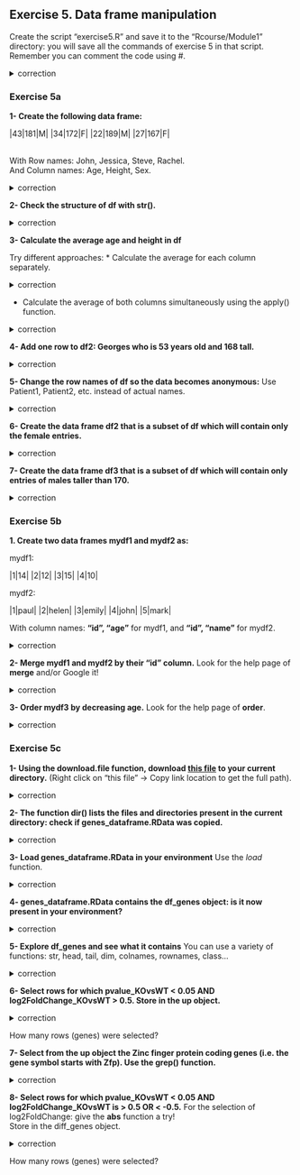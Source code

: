 ## Exercise 5. Data frame manipulation

Create the script "exercise5.R" and save it to the "Rcourse/Module1" directory: you will save all the commands of exercise 5 in that script.
<br>Remember you can comment the code using #.


<details>
<summary>
correction
</summary>

```r
getwd()
setwd("Rcourse/Module1")
setwd("~/Rcourse/Module1")
```

</details>

### Exercise 5a

**1- Create the following data frame:**

|43|181|M|
|34|172|F|
|22|189|M|
|27|167|F|

<br>
With Row names: John, Jessica, Steve, Rachel.
<br>
And Column names: Age, Height, Sex.

<details>
<summary>
correction
</summary>

```r
df <- data.frame(Age=c(43, 34, 22, 27), 
                 Height=c(181, 172, 189, 167),
                 Sex=c("M", "F", "M", "F"),
                 row.names = c("John", "Jessica", "Steve", "Rachel"),
                 stringsAsFactors=FALSE)
```

</details>

**2- Check the structure of df with str().**

<details>
<summary>
correction
</summary>

```r
str(df)
```

</details>

**3- Calculate the average age and height in df**

Try different approaches:
* Calculate the average for each column separately.

<details>
<summary>
correction
</summary>

```r
mean(df$Age)
mean(df$Height)
```

</details>

* Calculate the average of both columns simultaneously using the apply() function.

<details>
<summary>
correction
</summary>

```r
# we have to remove the Sex column: we can calculate the average only with numbers
apply(df[,-3], 2, mean)
apply(df[,1:2], 2, mean)
apply(df[,-grep("Sex", colnames(df))], 2, mean)
```

</details>

**4- Add one row to df2: Georges who is 53 years old and 168 tall.**

<details>
<summary>
correction
</summary>

```r
# Georges= allows us to enter the row name at the same time as we add a row
df <- rbind(df, Georges=c(53, 168, "M"))
```

</details>

**5- Change the row names of df so the data becomes anonymous:** 
Use Patient1, Patient2, etc. instead of actual names.

<details>
<summary>
correction
</summary>

```r
rownames(df) <- c("Patient1", "Patient2", "Patient3", "Patient4", "Patient5")
# try also the paste function!
rownames(df) <- paste("Patient", 1:5, sep="")
```

</details>

**6- Create the data frame df2 that is a subset of df which will contain only the female entries.**
 
<details>
<summary>
correction
</summary>

```r
# which elements are female ("F" in the "Sex" colum)
df$Sex=="F"
# retrieve rows that contain the female entries, and save in df2
df2 <- df[df$Sex=="F",]
```

</details>

**7- Create the data frame df3 that is a subset of df which will contain only entries of males taller than 170.**
 
<details>
<summary>
correction
</summary>

```r
# which entries are males
df$Sex=="M"
# which entries are greater than 170 in column "Height"
df$Sex=="M" & df$Height > 170
# retrieve rows that contain the males that are taller than 170, and save in df3
df3 <- df[df$Sex=="M" & df$Height > 170,]
```

</details>

### Exercise 5b

**1. Create two data frames mydf1 and mydf2 as:**

mydf1:

|1|14|
|2|12|
|3|15|
|4|10|

mydf2:

|1|paul|
|2|helen|
|3|emily|
|4|john|
|5|mark|

With column names: **"id", "age"** for mydf1, and **"id", "name"** for mydf2.

<details>
<summary>
correction
</summary>

```r
mydf1 <- data.frame(id=1:4, age=c(14,12,15,10))
mydf2 <- data.frame(id=1:5, name=c("paul", "helen", "emily", "john", "mark"))
```

</details>

**2- Merge mydf1 and mydf2 by their "id" column.**
Look for the help page of **merge** and/or Google it!

<details>
<summary>
correction
</summary>

```r
# input 2 data frames
# "by" columns indicate by which column you want to merge the data
merge(x=mydf1, y=mydf2, by.x="id", by.y="id")
mydf3 <- merge(x=mydf1, y=mydf2, by="id")
```

</details>

**3- Order mydf3 by decreasing age.**
Look for the help page of **order**.

<details>
<summary>
correction
</summary>

```r
# order the age column (default is increasing order)
order(mydf3$age)
# order the age column by decreasing order
order(mydf3$age, decreasing = TRUE)
# order the whole data frame by the column age in decreasing order
mydf3[order(mydf3$age, decreasing = TRUE), ]
```

</details>

### Exercise 5c

**1- Using the download.file function, download [this file](https://public-docs.crg.es/biocore/sbonnin/Rcourse/genes_dataframe.RData) to your current directory.** (Right click on "this file" -> Copy link location to get the full path).

<details>
<summary>
correction
</summary>

```r
# failing: download.file("https://github.com/sbcrg/CRG_RIntroduction/blob/master/genes_dataframe.RData", "genes_dataframe.RData")
download.file("https://public-docs.crg.es/biocore/sbonnin/Rcourse/genes_dataframe.RData", "genes_dataframe.RData")
```

</details>

**2- The function dir() lists the files and directories present in the current directory: check if genes_dataframe.RData was copied.**

<details>
<summary>
correction
</summary>

```r
dir()
```

</details>

**3- Load genes_dataframe.RData in your environment**
Use the *load* function.

<details>
<summary>
correction
</summary>

```r
load("genes_dataframe.RData")
```

</details>

**4- genes_dataframe.RData contains the df_genes object: is it now present in your environment?**

<details>
<summary>
correction
</summary>

```r
ls()
```

</details>

**5- Explore df_genes and see what it contains**
You can use a variety of functions: str, head, tail, dim, colnames, rownames, class... 
 
<details>
<summary>
correction
</summary>

```r
str(df_genes)
head(df_genes)
tail(df_genes)
dim(df_genes)
colnames(df_genes)
rownames(df_genes)
class(df_genes)
```

</details>

**6- Select rows for which pvalue_KOvsWT < 0.05 AND log2FoldChange_KOvsWT > 0.5. Store in the up object.**

<details>
<summary>
correction
</summary>

```r
# rows where pvalue_KOvsWT < 0.05 
df_genes$pvalue_KOvsWT < 0.05
# rows where log2FoldChange_KOvsWT > 0.5
df_genes$log2FoldChange_KOvsWT > 0.5
# rows that comply both of the above conditions
df_genes$pvalue_KOvsWT < 0.05 & df_genes$log2FoldChange_KOvsWT > 0.5
# select rows for which pvalue_KOvsWT < 0.05 AND log2FoldChange_KOvsWT > 0.5
up <- df_genes[df_genes$pvalue_KOvsWT < 0.05 & 
                 df_genes$log2FoldChange_KOvsWT > 0.5,]
```

</details>

How many rows (genes) were selected?


**7- Select from the up object the Zinc finger protein coding genes (i.e. the gene symbol starts with Zfp). Use the grep() function.**

<details>
<summary>
correction       
</summary>

```r
# extract gene symbol column
up$gene_symbol
# use grep to get the genes matching the pattern "Zfp"
up[grep("Zf", up$gene_symbol), ]
```

</details>

**8- Select rows for which pvalue_KOvsWT < 0.05 AND log2FoldChange_KOvsWT is > 0.5 OR < -0.5.**
For the selection of log2FoldChange: give the **abs** function a try! 
<br>Store in the diff_genes object.

<details>
<summary>
correction
</summary>

```r
# rows where pvalue_KOvsWT < 0.05
df_genes$pvalue_KOvsWT < 0.05
# rows where log2FoldChange_KOvsWT > 0.5
df_genes$log2FoldChange_KOvsWT > 0.5
# rows where log2FoldChange_KOvsWT < -0.5
df_genes$log2FoldChange_KOvsWT > -0.5
# rows where log2FoldChange_KOvsWT < -0.5 OR log2FoldChange_KOvsWT > 0.5
df_genes$log2FoldChange_KOvsWT > 0.5 | df_genes$log2FoldChange_KOvsWT > -0.5
# same as above but using the abs function
abs(df_genes$log2FoldChange_KOvsWT) > 0.5
# combine all required criteria
df_genes$pvalue_KOvsWT < 0.05 & abs(df_genes$log2FoldChange_KOvsWT) > 0.5
# extract corresponding entries
diff_genes <- df_genes[df_genes$pvalue_KOvsWT < 0.05 & 
                 abs(df_genes$log2FoldChange_KOvsWT) > 0.5,]
```

</details>

How many rows (genes) were selected?

